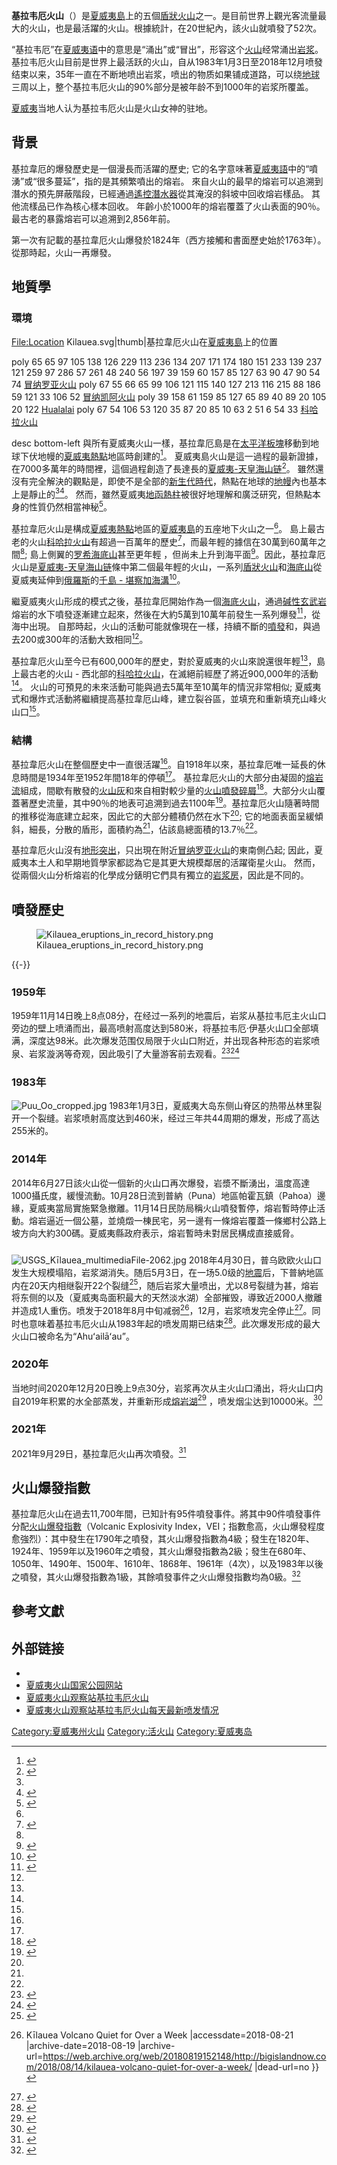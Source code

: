 {{更新|time=2018-02-07T03:47:10+01:00}}
{{Expand language|en}}
{{NoteTA|T=zh-cn:基拉韦厄火山; zh-sg: 基拉韦厄火山; zh-tw:基拉韋亞火山; zh-hk:基拉韋亞火山
|1=zh-cn:基拉韦厄; zh-sg: 基拉韦厄; zh-tw:基拉韋亞; zh-hk:基拉韋亞}}
{{Infobox mountain
| Name              = 基拉韦厄火山
| Photo             = Kilauea Shield Volcano Hawaii 20071209A.jpg
| Caption           = 基拉韋厄火山是[[夏威夷群島|夏威夷群島]]中最大的和最東南部的夏威夷島上的一座盾狀火山.
| elevation_ft      = 4092
| elevation_ref     = <ref name=ngs>{{cite ngs|pid=TU2382|name=4088}}</ref>
| prominence_ft     = 46
| prominence_ref    = <ref name="pb">{{cite web
  | url = http://www.peakbagger.com/peak.aspx?pid=11916
  | title = Kilauea Prominence
  | publisher = Peakbagger.com
  | accessdate = May 5, 2018
  | archive-date = 2018-06-16
  | archive-url = https://web.archive.org/web/20180616001904/http://www.peakbagger.com/peak.aspx?pid=11916
  | dead-url = no
  }}</ref>
| Location          = [[美国|美国]][[夏威夷|夏威夷]]
| Range             = [[夏威夷-天皇海山链|夏威夷-天皇海山链]]
| Prominence        = 
| Coordinates       = {{coord|19|24|16|N|155|16|03|W|type:mountain_region:US|display=inline,title}}
| Topographic map   = 
| Type              = [[盾狀火山|盾狀火山]]
| Age               = 300,007 到 600,001 年 <ref name=hvo-kilauea>{{cite web|title=Kīlauea – Perhaps the World's Most Active Volcano|url=http://hvo.wr.usgs.gov/kilauea/|publisher=[[Hawaiian_Volcano_Observatory|Hawaiian Volcano Observatory]] – [[United_States_Geological_Survey|United States Geological Survey]]|accessdate=26 January 2012|date=7 May 2009|archive-date=2013-03-01|archive-url=https://web.archive.org/web/20130301012054/http://hvo.wr.usgs.gov/kilauea/|dead-url=no}}</ref>
| Last eruption     = 2021年
| First ascent      = 
| Easiest route     = 
| Grid_ref_uk       = 
| Grid_ref_ireland  = 
| Listing = 
| Translation = 
| Language = [[夏威夷语|夏威夷语]]
| Pronunciation = {{IPA-all|ˈkiːlouˈɛjə|}} 
| pushpin_map = USA_Hawaii
| pushpin_map_caption = 基拉韦厄峰的位置
| pushpin_label_position = left
| latd=9 |latm=21 |lats=22 |latNS=N
| longd=104 |longm=11 |longs=9 |longEW=W
}}

'''基拉韦厄火山'''（{{lang-en|'''Kīlauea'''|}}）是[[夏威夷島|夏威夷島]]上的五個[[盾狀火山|盾狀火山]]之一。是目前世界上觀光客流量最大的火山，也是最活躍的火山。根據統計，在20世紀內，該火山就噴發了52次。

“基拉韦厄”在[[夏威夷语|夏威夷语]]中的意思是“涌出”或“冒出”，形容这个[[火山|火山]]经常涌出[[岩浆|岩浆]]。基拉韦厄火山目前是世界上最活跃的火山，自从1983年1月3日至2018年12月喷發结束以来，35年一直在不断地喷出岩浆，喷出的物质如果铺成道路，可以绕[[地球|地球]]三周以上，整个基拉韦厄火山的90%部分是被年龄不到1000年的岩浆所覆盖。

[[夏威夷|夏威夷]]当地人认为基拉韦厄火山是火山女神的驻地。

== 背景 ==
基拉韋厄的爆發歷史是一個漫長而活躍的歷史; 它的名字意味著[[夏威夷語|夏威夷語]]中的“噴湧”或“很多蔓延”，指的是其頻繁噴出的熔岩。 來自火山的最早的熔岩可以追溯到潛水的預先屏蔽階段，已經通過[[遙控潛水器|遙控潛水器]]從其淹沒的斜坡中回收熔岩樣品。 其他流樣品已作為核心樣本回收。 年齡小於1000年的熔岩覆蓋了火山表面的90％。 最古老的暴露熔岩可以追溯到2,856年前。

第一次有記載的基拉韋厄火山爆發於1824年（西方接觸和書面歷史始於1763年）。 從那時起，火山一再爆發。

== 地質學 ==
=== 環境 ===
<imagemap>
File:Location Kilauea.svg|thumb|基拉韋厄火山在[[夏威夷島|夏威夷島]]上的位置

poly 65 65 97 105 138 126 229 113 236 134 207 171 174 180 151 233 139 237 121 259 97 286 57 261 48 240 56 197 39 159 60 157 85 127 63 90 47 90 54 74 [[冒纳罗亚火山|冒纳罗亚火山]]
poly 67 55 66 65 99 106 121 115 140 127 213 116 215 88 186 59 121 33 106 52 [[冒纳凯阿火山|冒纳凯阿火山]]
poly 39 158 61 159 85 127 65 89 40 89 20 105 20 122 [[Hualalai|Hualalai]]
poly 67 54 106 53 120 35 87 20 85 10 63 2 51 6 54 33 [[科哈拉火山|科哈拉火山]]

desc bottom-left
</imagemap>
與所有夏威夷火山一樣，基拉韋厄島是在[[太平洋板塊|太平洋板塊]]移動到地球下伏地幔的[[夏威夷熱點|夏威夷熱點]]地區時創建的<ref name="usgs-2007">{{cite web|url=http://pubs.usgs.gov/of/2007/1089/Hawaii_expl_pamphlet.pdf|format=PDF|title=Geological Map of the State of Hawaii|first1=David R.|last1=Sherrod|first2=John M.|last2=Sinton|first3=Sarah E.|last3=Watkins|first4=Kelly M.|last4=Brunt|year=2007|publisher=[[United_States_Geological_Survey|United States Geological Survey]]|work=Open File report 2007-1089|pages=44–48|accessdate=April 12, 2009|archive-date=2016-01-18|archive-url=https://web.archive.org/web/20160118000515/http://pubs.usgs.gov/of/2007/1089/Hawaii_expl_pamphlet.pdf|dead-url=no}}</ref>。 夏威夷島火山是這一過程的最新證據，在7000多萬年的時間裡，這個過程創造了長達{{convert|6000|km|mi|abbr=on}}長的[[夏威夷-天皇海山链|夏威夷-天皇海山链]]<ref name="Watson">{{cite web|last=Watson|first=Jim|title=The long trail of the Hawaiian hotspot|url=http://pubs.usgs.gov/gip/dynamic/Hawaiian.html|publisher=[[United_States_Geological_Survey|United States Geological Survey]]|accessdate=August 26, 2010|date=May 5, 1999|archive-date=2012-02-16|archive-url=https://www.webcitation.org/65UZ6epYm?url=http://pubs.usgs.gov/gip/dynamic/Hawaiian.html|dead-url=no}}</ref>。 雖然還沒有完全解決的觀點是，即使不是全部的[[新生代|新生代]][[代_(地质学)|時代]]，熱點在地球的[[地幔|地幔]]內也基本上是靜止的<ref name="Watson"/><ref>{{cite web |url=http://www.mantleplumes.org/Hawaii.html |title=The Emperor and Hawaiian Volcanic Chains: How well do they fit the plume hypothesis? |last1=Foulger |first1=G. R |last2=Anderson |first2=Don L. |publisher=MantlePlumes.org |date=March 11, 2006 |accessdate=April 1, 2009 |archive-date=2012-02-16 |archive-url=https://www.webcitation.org/65UZBAhPM?url=http://www.mantleplumes.org/Hawaii.html |dead-url=no }}</ref>。 然而，雖然夏威夷[[地函熱柱|地函熱柱]]被很好地理解和廣泛研究，但熱點本身的性質仍然相當神秘<ref>{{Cite book|year=1987|title=Volcanism in Hawaii: papers to commemorate the 75th anniversary of the founding of the Hawaii Volcano Observatory|editor1-first=Robert W.|editor1-last=Decker|editor2-first=Thomas L.|editor2-last=Wright|editor3-first=Peter H.|editor3-last=Straffer|chapter=The Hawaiian-Emperor Volcanic Chain – Geological Evolution|publisher=Volcano Hazards Team, [[United_States_Geological_Survey|United States Geological Survey]], United States Government Printing Office|location=Washington, D.C.|volume=1|series=Professional Paper 1350|url=http://pubs.usgs.gov/pp/1987/1350/pp1350_vol1.pdf|format=PDF|page=32|last1=Clague|first1=David A.|last2=Dalrymple|first2=G. Brent|access-date=2018-05-06|archive-date=2012-10-10|archive-url=https://web.archive.org/web/20121010062038/http://pubs.usgs.gov/pp/1987/1350/pp1350_vol1.pdf|dead-url=no}}</ref>。

基拉韋厄火山是構成[[夏威夷熱點|夏威夷熱點]]地區的[[夏威夷島|夏威夷島]]的五座地下火山之一<ref name=hvo-kilauea/>。 島上最古老的火山[[科哈拉火山|科哈拉火山]]有超過一百萬年的歷史<ref name="hvo-kohala">{{cite web| title = Kohala – Hawai``i's Oldest Volcano| publisher = [[Hawaiian_Volcano_Observatory|Hawaiian Volcano Observatory]] – [[United_States_Geological_Survey|United States Geological Survey]]| date = 20 March 1998| url = http://hvo.wr.usgs.gov/volcanoes/kohala/| accessdate = 23 January 2011| archive-date = 2016-04-03| archive-url = https://web.archive.org/web/20160413215234/http://hvo.wr.usgs.gov/volcanoes/kohala/| dead-url = yes}}</ref>，而最年輕的{{le|小基拉韋厄火山|Kīlauea Iki}}據信在30萬到60萬年之間<ref name=hvo-kilauea/>; 島上側翼的[[罗希海底山|罗希海底山]]甚至更年輕 ，但尚未上升到海平面<ref>{{cite web|title=Lo`ihi Seamount Hawai`i's Youngest Submarine Volcano|url=http://hvo.wr.usgs.gov/volcanoes/loihi/|publisher=[[Hawaiian_Volcano_Observatory|Hawaiian Volcano Observatory]] – [[United_States_Geological_Survey|United States Geological Survey]]|accessdate=30 January 2012|date=26 March 2000|archive-date=2017-01-17|archive-url=https://web.archive.org/web/20170117130630/https://hvo.wr.usgs.gov/volcanoes/loihi/|dead-url=no}}</ref>。因此，基拉韋厄火山是[[夏威夷-天皇海山链|夏威夷-天皇海山链]]條中第二個最年輕的火山，一系列[[盾狀火山|盾狀火山]]和[[海底山|海底山]]從夏威夷延伸到[[俄羅斯|俄羅斯]]的[[千岛海沟|千島 - 堪察加海溝]]<ref name="USGS Hotspots">{{cite book|url=http://pubs.usgs.gov/gip/dynamic/hotspots.html|title="Hotspots": Mantle thermal plumes|publisher=[[United_States_Geological_Survey|United States Geological Survey]]|edition=1.14|year=1996|isbn=0160482208|author1=W. J. Kious|author3=R. I. Tilling|access-date=2018-05-06|archive-date=2019-05-12|archive-url=https://web.archive.org/web/20190512194305/https://pubs.usgs.gov/gip/dynamic/hotspots.html|dead-url=no}}</ref>。

繼夏威夷火山形成的模式之後，基拉韋厄開始作為一個[[海底火山|海底火山]]，通過[[碱性玄武岩|碱性玄武岩]]熔岩的水下噴發逐漸建立起來，然後在大約5萬到10萬年前發生一系列爆發<ref name=hov-evolution>{{cite web|title=Evolution of Hawaiian Volcanoes|url=http://hvo.wr.usgs.gov/volcanowatch/1995/95_09_08.html|publisher=[[Hawaiian_Volcano_Observatory|Hawaiian Volcano Observatory]] – [[United_States_Geological_Survey|United States Geological Survey]]|accessdate=30 January 2012|date=26 March 1998|archive-date=2012-02-08|archive-url=https://web.archive.org/web/20120208161942/http://hvo.wr.usgs.gov/volcanowatch/1995/95_09_08.html|dead-url=no}}</ref>，從海中出現。 自那時起，火山的活動可能就像現在一樣，持續不斷的[[火山#夏威夷式|噴發]]和{{le|爆炸式噴發|Explosive eruption}}，與過去200或300年的活動大致相同<ref name=hvo-eruptive />。

基拉韋厄火山至今已有600,000年的歷史，對於夏威夷的火山來說還很年輕<ref name=hvo-kilauea/>，島上最古老的火山 - 西北部的[[科哈拉火山|科哈拉火山]]，在滅絕前經歷了將近900,000年的活動<ref name=hvo-kohala />。 火山的可預見的未來活動可能與過去5萬年至10萬年的情況非常相似; 夏威夷式和爆炸式活動將繼續提高基拉韋厄山峰，建立裂谷區，並填充和重新填充山峰火山口<ref name=hvo-eruptive/>。

=== 結構 ===
{{multiple image
| align     = right
| direction = vertical
| width     = 250
| image1    = Kilauea - Landsat mosaic.jpg
| caption1  = 模擬真實色彩{{le|Landsat 7|Landsat 7|陸地衛星}}馬賽克圖片。
| image2    = Kilauea ali 2012 01 28.jpg
| caption2  = 基拉韋厄火山的[[破火山口|山頂陷落火山口]]; [[火山氣體|火山氣體]]可以從火山口內的[[Halemaumau_Crater|Halemaumau Crater]]火山坑上升出
}}

基拉韋厄火山在整個歷史中一直很活躍<ref name=hvo-eruptive/>。自1918年以來，基拉韋厄唯一延長的休息時間是1934年至1952年間18年的停頓<ref name=soest-hist />。 基拉韋厄火山的大部分由凝固的[[熔岩|熔岩流]]組成，間歇有散發的[[火山灰|火山灰]]和來自相對較少量{{le|爆炸式噴發|Explosive eruption}}的[[火山噴發碎屑|火山噴發碎屑]]<ref name=hvo-eruptive>{{cite web|title=Kilauea: Eruption History|url=http://hvo.wr.usgs.gov/kilauea/history/main.html|publisher=[[Hawaiian_Volcano_Observatory|Hawaiian Volcano Observatory]] – [[United_States_Geological_Survey|United States Geological Survey]]|accessdate=30 January 2012|date=2 November 2007|archive-date=2017-03-12|archive-url=https://web.archive.org/web/20170312044254/https://hvo.wr.usgs.gov/kilauea/history/main.html|dead-url=no}}</ref>。大部分火山覆蓋著歷史流量，其中90％的地表可追溯到過去1100年<ref name=usgs-hazard>{{cite web|title=Lava Flow Hazard Zone Maps: Kilauea|url=http://pubs.usgs.gov/gip/hazards/kilauea.html|publisher=[[United_States_Geological_Survey|United States Geological Survey]]|accessdate=27 August 2012|author=John Watson|date=July 18, 1997|archive-date=2012-06-26|archive-url=https://web.archive.org/web/20120626092618/http://pubs.usgs.gov/gip/hazards/kilauea.html|dead-url=no}}</ref>。基拉韋厄火山隨著時間的推移從海底建立起來，因此它的大部分體積仍然在水下<ref name=hov-evolution/>; 它的地面表面呈緩傾斜，細長，分散的盾形，面積約為{{convert|1500|km2|mi2|0|abbr=on}}<ref name=usgs-erz />，佔該島總面積的13.7％<ref name=hvo-kilauea/>。

基拉韋厄火山沒有[[地形突起度|地形突出]]，只出現在附近[[冒纳罗亚火山|冒纳罗亚火山]]的東南側凸起; 因此，夏威夷本土人和早期地質學家都認為它是其更大規模鄰居的活躍衛星火山。 然而，從兩個火山分析熔岩的化學成分錶明它們具有獨立的[[岩浆房|岩浆房]]，因此是不同的。

== 噴發歷史 ==
[[File:Kilauea_eruptions_in_record_history.png|thumb]]

{{Simple Horizontal timeline
|from=1780
|to=2020
|inc=20

|styleDefault-height=2.0em
|styleDefault-border=none;text-align:left
|styleDefault-texttop=0em;left:0.5em;

|style1-boxcolour=#DD4444
|style1-border=none;border:2px solid #E20000

|row1=timeline
|row1-style=styleDefault
|row1-1-to=1790
|row1-2-to=1791
|row1-2-style=style1
|row1-3-text=1790

|row1-3-to=1823
|row1-4-to=1824
|row1-4-style=style1
|row1-5-text=1823

|row1-5-to=1840
|row1-6-to=1841
|row1-6-style=style1
|row1-7-text=1840

|row1-7-to=1924
|row1-8-to=1925
|row1-8-style=style1
|row1-9-text=1924

|row1-9-to=1975
|row1-10-to=1976
|row1-10-style=style1
|row1-11-text=1975

|row1-11-to=1993
|row1-12-to=1994
|row1-12-style=style1

|row1-13-to=1998
|row1-14-to=1999
|row1-14-style=style1

|row1-15-to=2000
|row1-16-to=2001
|row1-16-style=style1

|row1-17-to=2009
|row1-18-to=2010
|row1-18-style=style1

|row1-19-to=2012
|row1-20-to=2013
|row1-20-style=style1

|row1-21-to=2014
|row1-22-to=2015
|row1-22-style=style1

|row1-23-to=2018
|row1-24-to=2019
|row1-24-style=style1

|row2=scale
|caption=主要爆發 (1790年-)<ref>{{cite web |title=Scorched earth |publisher=Reuter |date=May 11, 2018 |url=http://fingfx.thomsonreuters.com/gfx/rngs/HAWAII-VOLCANO/010062V84TX/index.html |accessdate=2018-05-12 |archive-date=2018-05-13 |archive-url=https://web.archive.org/web/20180513005135/http://fingfx.thomsonreuters.com/gfx/rngs/HAWAII-VOLCANO/010062V84TX/index.html |dead-url=no }}</ref>
}}

{{-}}
===1959年===
1959年11月14日晚上8点08分，在经过一系列的地震后，岩浆从基拉韦厄主火山口旁边的{{le|基拉韦厄·伊基火山口|Kīlauea_Iki|基拉韦厄·伊基火山口}}壁上喷涌而出，最高喷射高度达到580米，将基拉韦厄·伊基火山口全部填满，深度达98米。此次爆发范围仅局限于火山口附近，并出现各种形态的岩浆喷泉、岩浆漩涡等奇观，因此吸引了大量游客前去观看。<ref>{{cite web |title=USGS: Volcano Hazards Program HVO Kilauea |url=https://volcanoes.usgs.gov/volcanoes/kilauea/geo_hist_kilauea_iki.html |website=volcanoes.usgs.gov |accessdate=2018-12-22 |archive-date=2018-12-12 |archive-url=https://web.archive.org/web/20181212021659/https://volcanoes.usgs.gov/volcanoes/kilauea/geo_hist_kilauea_iki.html |dead-url=no }}</ref><ref>{{cite web |title=1959 Kilauea Iki |url=https://media.wr.usgs.gov/movies/?id=The_Eruption_of_Kilauea_1959_to_1960 |website=USGS Movies |access-date=2018-12-22 |archive-url=https://web.archive.org/web/20161220180851/https://media.wr.usgs.gov/movies/?id=The_Eruption_of_Kilauea_1959_to_1960 |archive-date=2016-12-20 |dead-url=yes }}</ref>

===1983年===
[[File:Puu_Oo_cropped.jpg|thumb]]
1983年1月3日，夏威夷大岛东侧山脊区的热带丛林里裂开一个裂缝。岩浆喷射高度达到460米，经过三年共44周期的爆发，形成了高达255米的{{le|普乌欧欧火山口|Puʻu ʻŌʻō|普乌欧欧火山口}}。

===2014年===
2014年6月27日該火山從一個新的火山口再次爆發，岩漿不斷湧出，溫度高達1000攝氏度，緩慢流動。10月28日流到普納（Puna）地區帕霍瓦鎮（Pahoa）邊緣，夏威夷當局實施緊急撤離。11月14日民防局稱火山噴發暫停，熔岩暫時停止活動。熔岩逼近一個公墓，並燒燬一棟民宅，另一邊有一條熔岩覆蓋一條鄉村公路上坡方向大約300碼。夏威夷縣政府表示，熔岩暫時未對居民構成直接威脅。

=== {{le|2018下普纳地区爆发|2018_lower_Puna_eruption|2018下普纳地区爆发}} ===
[[File:USGS_Kīlauea_multimediaFile-2062.jpg|thumb]]
2018年4月30日，普乌欧欧火山口发生大规模塌陷，岩浆湖消失。随后5月3日，在一场5.0级的[[2018年夏威夷地震|地震]]后，下普納地區{{le|萊拉尼莊園 (夏威夷)|Leilani Estates, Hawaii|萊拉尼莊園}}内在20天内相继裂开22个裂缝<ref>{{cite web|author1=光明网|title=基拉韦厄火山喷发，裂缝熔岩飞溅，造成一人重伤：“粉碎了人腿”|url=http://m.gmw.cn/2018-05/21/content_28884461.htm|website=光明网|access-date=2018-05-25|archive-url=https://web.archive.org/web/20180525133030/http://m.gmw.cn/2018-05/21/content_28884461.htm|archive-date=2018-05-25|dead-url=yes}}</ref>，随后岩浆大量喷出，尤以8号裂缝为甚，熔岩将东侧的{{le|卡波霍湾|Kapoho,_Hawaii|卡波霍湾}}以及{{le|绿湖|Green_Lake_(Hawaii)|绿湖}}（夏威夷岛面积最大的天然淡水湖）全部摧毁，導致近2000人撤離并造成1人重伤。喷发于2018年8月中旬减弱<ref>{{cite web |title=Kīlauea Volcano Quiet for Over a Week |url=http://bigislandnow.com/2018/08/14/kilauea-volcano-quiet-for-over-a-week/ |website=Big Island Now  {{!}}  Kīlauea Volcano Quiet for Over a Week |accessdate=2018-08-21 |archive-date=2018-08-19 |archive-url=https://web.archive.org/web/20180819152148/http://bigislandnow.com/2018/08/14/kilauea-volcano-quiet-for-over-a-week/ |dead-url=no }}</ref>，12月，岩浆喷发完全停止<ref>{{cite web |title=Kilauea’s eruption is technically over. But that doesn’t mean it won’t start up again |url=https://www.hawaiinewsnow.com/2018/12/05/kilaueas-eruption-is-technically-over-that-doesnt-mean-it-wont-start-up-again/ |website=http://www.hawaiinewsnow.com |accessdate=2019-02-16 |archive-date=2019-03-28 |archive-url=https://web.archive.org/web/20190328165732/https://www.hawaiinewsnow.com/2018/12/05/kilaueas-eruption-is-technically-over-that-doesnt-mean-it-wont-start-up-again/ |dead-url=no }}</ref>。同时也意味着基拉韦厄火山从1983年起的喷发周期已结束<ref>{{cite web |last1=CNN |first1=JASON HANNA |title=Kilauea may have stopped erupting for first time since 1983 |url=https://www.channel3000.com/news/national-news/kilauea-may-have-stopped-erupting-for-first-time-since-1983/911943852 |website=WISC |date=2018-12-05 }}{{Dead link|date=2020年2月 |bot=InternetArchiveBot |fix-attempted=yes }}</ref>。此次爆发形成的最大火山口被命名为“Ahuʻailāʻau”。

===2020年===
当地时间2020年12月20日晚上9点30分，岩浆再次从主火山口涌出，将火山口内自2019年积累的水全部蒸发，并重新形成[[熔岩湖|熔岩湖]]<ref>{{cite web |title=USGS Volcanoes |url=https://twitter.com/USGSVolcanoes/status/1340964823228588032 |access-date=21 December 2020 |archive-date=2020-12-22 |archive-url=https://web.archive.org/web/20201222012300/https://twitter.com/usgsvolcanoes/status/1340964823228588032 |dead-url=no }}</ref> ，喷发烟尘达到10000米。<ref name="2020eruption">{{cite news |last1=Jensen |first1=Chelsea |title=Civil Defense: Kilauea eruption confined to summit, no reports of damage |url=https://www.westhawaiitoday.com/2020/12/20/hawaii-news/hvnp-reports-new-eruption-inside-kilaueas-halemaumau/ |work=West Hawaii Today |date=December 20, 2020 |accessdate=2020-12-22 |archive-date=2020-12-22 |archive-url=https://web.archive.org/web/20201222061247/https://www.westhawaiitoday.com/2020/12/20/hawaii-news/hvnp-reports-new-eruption-inside-kilaueas-halemaumau/ |dead-url=no }}</ref>

===2021年===
2021年9月29日，基拉韋厄火山再次噴發。<ref>{{cite web |title=HVO/USGS Volcanic Activity Notice |url=https://volcanoes.usgs.gov/hans2/index/notice/DOI-USGS-HVO-2021-09-29T18:28:16-07:00 |website=US Geological Survey |date=September 29, 2021 |access-date=2021-10-30 |archive-date=2022-03-15 |archive-url=https://web.archive.org/web/20220315044422/https://volcanoes.usgs.gov/hans2/index/notice/DOI-USGS-HVO-2021-09-29T18:28:16-07:00 }}</ref>

== 火山爆發指數 ==
基拉韋厄火山在過去11,700年間，已知計有95件噴發事件。{{le|全球火山活動計劃|Global Volcanism Program}}將其中90件噴發事件分配[[火山爆發指數|火山爆發指數]]（Volcanic Explosivity Index，VEI；指數愈高，火山爆發程度愈強烈）：其中發生在1790年之噴發，其火山爆發指數為4級；發生在1820年、1924年、1959年以及1960年之噴發，其火山爆發指數為2級；發生在680年、1050年、1490年、1500年、1610年、1868年、1961年（4次），以及1983年以後之噴發，其火山爆發指數為1級，其餘噴發事件之火山爆發指數均為0級。<ref name="VEIdata">{{cite web | url=http://volcano.si.edu/volcano.cfm?vn=332010 | title=Global Volcanism Program: Kilauea | publisher=Smithsonian Institution, National Museum of Natural History | accessdate=2015-10-08 | archive-date=2015-10-21 | archive-url=https://web.archive.org/web/20151021234918/http://volcano.si.edu/volcano.cfm?vn=332010 | dead-url=no }}</ref>

{{Bar chart
| title       = 基拉韋厄火山之火山爆發指數
| label_type  = 火山爆發指數
| data_type   = [[全新世|全新世]]時期噴發事件數（已分配數量= 90件）
| bar_width   = 35
| width_units = em
| data_max    = 80
| label1   = 0
| data1    = 75
| label2   = 1
| data2    = 10
| label3   = 2
| data3    = 4
| label4   = 3
| data4    = 1
| label5   = 4
| data5    = 1
}}

== 參考文獻 ==
{{reflist|2}}

== 外部链接 ==
{{commons|Kīlauea}}
* {{Britannica|317655|Kilauea}}
* [http://www.nps.gov/havo/ 夏威夷火山国家公园网站]{{Wayback|url=http://www.nps.gov/havo/ |date=20101010102455 }}
* [http://hvo.wr.usgs.gov/kilauea/ 夏威夷火山观察站基拉韦厄火山]{{Wayback|url=http://hvo.wr.usgs.gov/kilauea/ |date=20110101011014 }} 	 
* [http://volcano.wr.usgs.gov/kilaueastatus.php 夏威夷火山观察站基拉韦厄火山每天最新喷发情况]{{Wayback|url=http://volcano.wr.usgs.gov/kilaueastatus.php |date=20050125000921 }}

{{Hawaiian volcanism}}

{{Authority control}}

{{DEFAULTSORT:Kilauea}}
[[Category:夏威夷州火山|Category:夏威夷州火山]]
[[Category:活火山|Category:活火山]]
[[Category:夏威夷岛|Category:夏威夷岛]]